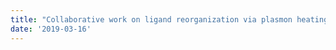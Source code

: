```yaml
---
title: "Collaborative work on ligand reorganization via plasmon heating with the Willets group at Temple University is published in the Journal of Physical Chemistry Letters!"
date: '2019-03-16'
---
```

